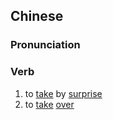 {{also|袭取}}
==Chinese==
{{zh-forms|s=袭取}}

===Pronunciation===
{{zh-pron
|m=xíqǔ
|cat=v
}}

===Verb===
{{zh-verb}}

# to [[take]] by [[surprise]]
# to [[take]] [[over]]
